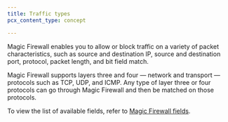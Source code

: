 ```yaml
---
title: Traffic types
pcx_content_type: concept

---
```



Magic Firewall enables you to allow or block traffic on a variety of packet characteristics, such as source and destination IP, source and destination port, protocol, packet length, and <GlossaryTooltip term="bit field matching">bit field match</GlossaryTooltip>.

Magic Firewall supports layers three and four — network and transport — protocols such as TCP, UDP, and ICMP. Any type of layer three or four protocols can go through Magic Firewall and then be matched on those protocols.

To view the list of available fields, refer to [Magic Firewall fields](/magic-firewall/reference/magic-firewall-fields/).
